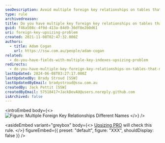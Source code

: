 ```yaml
---
seoDescription: Avoid multiple foreign key relationships on tables that map to fields of a different name, as it can lead to upsizing issues and complications.
type: rule
archivedreason:
title: Do you have multiple key foreign key relationships on tables that map to fields of a different name (Upsizing Problem)?
guid: f46a508c-4f9d-413a-84d9-36df8e2b0d61
uri: foreign-key-upsizing-problem
created: 2021-11-08T02:47:32.000Z
authors:
  - title: Adam Cogan
    url: https://ssw.com.au/people/adam-cogan
related:
  - do-you-have-fields-with-multiple-key-indexes-upsizing-problem
redirects:
  - do-you-have-multiple-key-foreign-key-relationships-on-tables-that-map-to-fields-of-a-different-name-(upsizing-problem)
lastUpdated: 2024-06-08T03:27:17.000Z
lastUpdatedBy: Brady Stroud [SSW]
lastUpdatedByEmail: bradystroud@ssw.com.au
createdBy: Jack Pettit [SSW]
createdByEmail: 57518417+JackDevAU@users.noreply.github.com
isArchived: false
---
```


<introEmbed
  body={<>
![Figure: Multiple Foreign Key Relationships Different Names](/uploads/rules/foreign-key-upsizing-problem/MultipleForeignKeyRelationshipsDifferentNames.jpg)
  </>}
/>

<asideEmbed
  variant="greybox"
  body={<>
    [Upsizing PRO](http://www.ssw.com.au/ssw/UpsizingPRO) will check this rule.
  </>}
  figureEmbed={{
    preset: "default",
    figure: "XXX",
    shouldDisplay: false
  }}
/>
